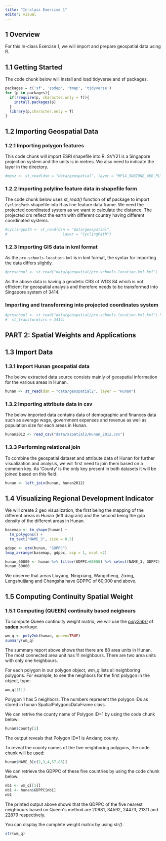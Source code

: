 ```yaml
---
title: "In-class Exercise 1"
editor: visual
---
```


## 1 Overview

For this In-class Exercise 1, we will import and prepare geospatial data using R.

## 1.1 Getting Started

The code chunk below will install and load tidyverse and sf packages.

```r
packages = c('sf', 'spdep', 'tmap', 'tidyverse')
for (p in packages){
  if(!require(p, character.only = T)){
    install.packages(p)
  }
  library(p,character.only = T)
}
```

## 1.2 Importing Geospatial Data

### 1.2.1 Importing polygon features

This code chunk will import ESRI shapefile into R. SVY21 is a Singapore projection system and the units is in metres. We also need to indicate the layer in the directory.

```r
#mpsz <- st_read(dsn = "data/geospatial", layer = "MP14_SUBZONE_WEB_PL")
```

### 1.2.2 Importing polyline feature data in shapefile form

The code chunk below uses *st_read()* function of **sf** package to import `CyclingPath` shapefile into R as line feature data frame. We need the projected coordinated system as we want to calculate the distance. The projected crs reflect the earth with different country having different coordinated systems.

```r
#cyclingpath <- st_read(dsn = "data/geospatial", 
#                         layer = "CyclingPath")
```

### 1.2.3 Importing GIS data in kml format

As the `pre-schools-location-kml` is in kml format, the syntax for importing the data differs slightly.

```r
#preschool <- st_read("data/geospatial/pre-schools-location-kml.kml")
```

As the above data is having a geodetic CRS of WGS 84 which is not efficient for geospatial analysis and therefore needs to be transformed into Singapore system of 3414.

### Importing and transforming into projected coordinates system

```r
#preschool <- st_read("data/geospatial/pre-schools-location-kml.kml") %>%
#  st_transform(crs = 3414)
```

## PART 2: Spatial Weights and Applications

## 1.3 Import Data

### 1.3.1 Import Hunan geospatial data

The below extracted data source consists mainly of geospatial information for the various areas in Hunan.

```r
hunan <- st_read(dsn = "data/geospatial2", layer = "Hunan")
```

### 1.3.2 Importing attribute data in csv

The below imported data contains data of demographic and finances data such as average wage, government expenses and revenue as well as population size for each areas in Hunan.

```r
hunan2012 <- read_csv("data/aspatial2/Hunan_2012.csv")
```

### 1.3.3 Performing relational join

To combine the geospatial dataset and attribute data of Hunan for further visualization and analysis, we will first need to join them based on a common key. As 'County' is the only key present in both datasets it will be joined based on this field.

```r
hunan <- left_join(hunan, hunan2012)
```

## 1.4 Visualizing Regional Development Indicator

We will create 2 geo visualization, the first being the mapping of the different areas in Hunan (left diagram) and the second being the gdp density of the different areas in Hunan.

```r
basemap <- tm_shape(hunan) + 
  tm_polygons() +
  tm_text("NAME_3", size = 0.5)

gdppc <- qtm(hunan, "GDPPC")
tmap_arrange(basemap, gdppc, asp = 1, ncol =2)
```

```r
hunan_60000 <- hunan %>% filter(GDPPC>60000) %>% select(NAME_3, GDPPC)
hunan_60000
```

We observe that areas Liuyang, Ningxiang, Wangcheng, Zixing, Lengshuijiang and Changsha have GDPPC of 60,000 and above.

## 1.5 Computing Continuity Spatial Weight

### 1.5.1 Computing (QUEEN) continuity based neigbours

To compute Queen continuity weight matrix, we will use the [*poly2nb()*](https://r-spatial.github.io/spdep/reference/poly2nb.html) of [**spdep**](https://r-spatial.github.io/spdep/) package.

```r
wm_q <- poly2nb(hunan, queen=TRUE)
summary(wm_q)
```

The summary report above shows that there are 88 area units in Hunan. The most connected area unit has 11 neighbours. There are two area units with only one heighbours.

For each polygon in our polygon object, *wm_q* lists all neighboring polygons. For example, to see the neighbors for the first polygon in the object, type:

```r
wm_q[[1]]
```

Polygon 1 has 5 neighbors. The numbers represent the polygon IDs as stored in hunan SpatialPolygonsDataFrame class.

We can retrive the county name of Polygon ID=1 by using the code chunk below:

```r
hunan$County[1]
```

The output reveals that Polygon ID=1 is Anxiang county.

To reveal the county names of the five neighboring polygons, the code chunk will be used:

```r
hunan$NAME_3[c(2,3,4,57,85)]
```

We can retrieve the GDPPC of these five countries by using the code chunk below.

```r
nb1 <- wm_q[[1]]
nb1 <- hunan$GDPPC[nb1]
nb1
```

The printed output above shows that the GDPPC of the five nearest neighbours based on Queen\'s method are 20981, 34592, 24473, 21311 and 22879 respectively.

You can display the complete weight matrix by using *str()*.

```r
str(wm_q)
```
